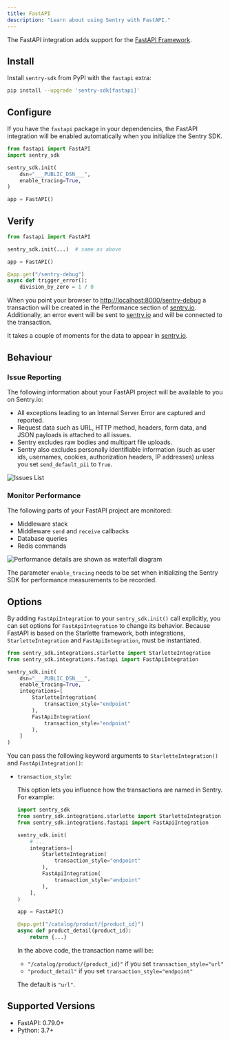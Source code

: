 ```yaml
---
title: FastAPI
description: "Learn about using Sentry with FastAPI."
---
```


The FastAPI integration adds support for the [FastAPI Framework](https://fastapi.tiangolo.com/).

## Install

Install `sentry-sdk` from PyPI with the `fastapi` extra:

```bash
pip install --upgrade 'sentry-sdk[fastapi]'
```

## Configure

If you have the `fastapi` package in your dependencies, the FastAPI integration will be enabled automatically when you initialize the Sentry SDK.

<SignInNote />

```python
from fastapi import FastAPI
import sentry_sdk

sentry_sdk.init(
    dsn="___PUBLIC_DSN___",
    enable_tracing=True,
)

app = FastAPI()
```

## Verify

```python
from fastapi import FastAPI

sentry_sdk.init(...)  # same as above

app = FastAPI()

@app.get("/sentry-debug")
async def trigger_error():
    division_by_zero = 1 / 0
```

When you point your browser to [http://localhost:8000/sentry-debug](http://localhost:8000/sentry-debug) a transaction will be created in the Performance section of [sentry.io](https://sentry.io). Additionally, an error event will be sent to [sentry.io](https://sentry.io) and will be connected to the transaction.

It takes a couple of moments for the data to appear in [sentry.io](https://sentry.io).

## Behaviour

### Issue Reporting

The following information about your FastAPI project will be available to you on Sentry.io:

- All exceptions leading to an Internal Server Error are captured and reported.
- Request data such as URL, HTTP method, headers, form data, and JSON payloads is attached to all issues.
- Sentry excludes raw bodies and multipart file uploads.
- Sentry also excludes personally identifiable information (such as user ids, usernames, cookies, authorization headers, IP addresses) unless you set `send_default_pii` to `True`.

![Issues List](./img/fastapi-issues-list.png)

### Monitor Performance

The following parts of your FastAPI project are monitored:

- Middleware stack
- Middleware `send` and `receive` callbacks
- Database queries
- Redis commands

![Performance details are shown as waterfall diagram](./img/fastapi-performance-details.png)

<Note>

The parameter `enable_tracing` needs to be set when initializing the Sentry SDK for performance measurements to be recorded.

</Note>

## Options

By adding `FastApiIntegration` to your `sentry_sdk.init()` call explicitly, you can set options for `FastApiIntegration` to change its behavior.
Because FastAPI is based on the Starlette framework, both integrations, `StarletteIntegration` and `FastApiIntegration`, must be instantiated.

```python
from sentry_sdk.integrations.starlette import StarletteIntegration
from sentry_sdk.integrations.fastapi import FastApiIntegration

sentry_sdk.init(
    dsn="___PUBLIC_DSN___",
    enable_tracing=True,
    integrations=[
        StarletteIntegration(
            transaction_style="endpoint"
        ),
        FastApiIntegration(
            transaction_style="endpoint"
        ),
    ]
)
```

You can pass the following keyword arguments to `StarletteIntegration()` and `FastApiIntegration()`:

- `transaction_style`:

  This option lets you influence how the transactions are named in Sentry. For example:

  ```python
  import sentry_sdk
  from sentry_sdk.integrations.starlette import StarletteIntegration
  from sentry_sdk.integrations.fastapi import FastApiIntegration

  sentry_sdk.init(
      # ...
      integrations=[
          StarletteIntegration(
              transaction_style="endpoint"
          ),
          FastApiIntegration(
              transaction_style="endpoint"
          ),
      ],
  )

  app = FastAPI()

  @app.get("/catalog/product/{product_id}")
  async def product_detail(product_id):
      return {...}
  ```

  In the above code, the transaction name will be:

  - `"/catalog/product/{product_id}"` if you set `transaction_style="url"`
  - `"product_detail"` if you set `transaction_style="endpoint"`

  The default is `"url"`.

## Supported Versions

- FastAPI: 0.79.0+
- Python: 3.7+
